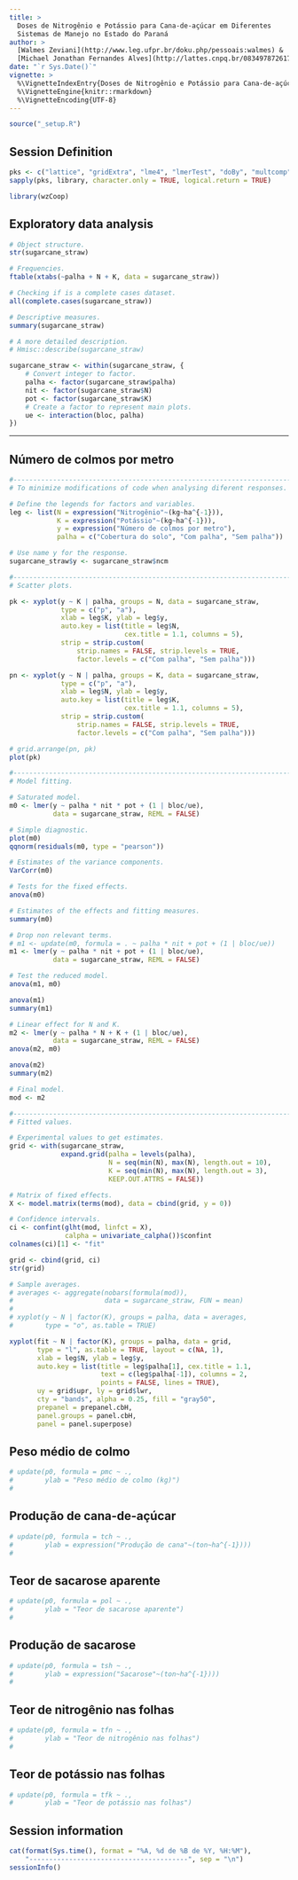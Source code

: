 ```yaml
---
title: >
  Doses de Nitrogênio e Potássio para Cana-de-açúcar em Diferentes
  Sistemas de Manejo no Estado do Paraná
author: >
  [Walmes Zeviani](http://www.leg.ufpr.br/doku.php/pessoais:walmes) &
  [Michael Jonathan Fernandes Alves](http://lattes.cnpq.br/0834978726176394)
date: "`r Sys.Date()`"
vignette: >
  %\VignetteIndexEntry{Doses de Nitrogênio e Potássio para Cana-de-açúcar em Diferentes Sistemas de Manejo no Estado do Paraná}
  %\VignetteEngine{knitr::rmarkdown}
  %\VignetteEncoding{UTF-8}
---
```


```r
source("_setup.R")
```

## Session Definition

```r
pks <- c("lattice", "gridExtra", "lme4", "lmerTest", "doBy", "multcomp")
sapply(pks, library, character.only = TRUE, logical.return = TRUE)
```
```r
library(wzCoop)
```

## Exploratory data analysis

```r
# Object structure.
str(sugarcane_straw)

# Frequencies.
ftable(xtabs(~palha + N + K, data = sugarcane_straw))

# Checking if is a complete cases dataset.
all(complete.cases(sugarcane_straw))

# Descriptive measures.
summary(sugarcane_straw)

# A more detailed description.
# Hmisc::describe(sugarcane_straw)

sugarcane_straw <- within(sugarcane_straw, {
    # Convert integer to factor.
    palha <- factor(sugarcane_straw$palha)
    nit <- factor(sugarcane_straw$N)
    pot <- factor(sugarcane_straw$K)
    # Create a factor to represent main plots.
    ue <- interaction(bloc, palha)
})
```

****
## Número de colmos por metro

```r
#-----------------------------------------------------------------------
# To minimize modifications of code when analysing diferent responses.

# Define the legends for factors and variables.
leg <- list(N = expression("Nitrogênio"~(kg~ha^{-1})),
            K = expression("Potássio"~(kg~ha^{-1})),
            y = expression("Número de colmos por metro"),
            palha = c("Cobertura do solo", "Com palha", "Sem palha"))

# Use name y for the response.
sugarcane_straw$y <- sugarcane_straw$ncm

#-----------------------------------------------------------------------
# Scatter plots.

pk <- xyplot(y ~ K | palha, groups = N, data = sugarcane_straw,
             type = c("p", "a"),
             xlab = leg$K, ylab = leg$y,
             auto.key = list(title = leg$N,
                             cex.title = 1.1, columns = 5),
             strip = strip.custom(
                 strip.names = FALSE, strip.levels = TRUE,
                 factor.levels = c("Com palha", "Sem palha")))

pn <- xyplot(y ~ N | palha, groups = K, data = sugarcane_straw,
             type = c("p", "a"),
             xlab = leg$N, ylab = leg$y,
             auto.key = list(title = leg$K,
                             cex.title = 1.1, columns = 5),
             strip = strip.custom(
                 strip.names = FALSE, strip.levels = TRUE,
                 factor.levels = c("Com palha", "Sem palha")))

# grid.arrange(pn, pk)
plot(pk)
```

```r
#-----------------------------------------------------------------------
# Model fitting.

# Saturated model.
m0 <- lmer(y ~ palha * nit * pot + (1 | bloc/ue),
           data = sugarcane_straw, REML = FALSE)

# Simple diagnostic.
plot(m0)
qqnorm(residuals(m0, type = "pearson"))

# Estimates of the variance components.
VarCorr(m0)

# Tests for the fixed effects.
anova(m0)

# Estimates of the effects and fitting measures.
summary(m0)

# Drop non relevant terms.
# m1 <- update(m0, formula = . ~ palha * nit + pot + (1 | bloc/ue))
m1 <- lmer(y ~ palha * nit + pot + (1 | bloc/ue),
           data = sugarcane_straw, REML = FALSE)

# Test the reduced model.
anova(m1, m0)

anova(m1)
summary(m1)

# Linear effect for N and K.
m2 <- lmer(y ~ palha * N + K + (1 | bloc/ue),
           data = sugarcane_straw, REML = FALSE)
anova(m2, m0)

anova(m2)
summary(m2)

# Final model.
mod <- m2

#-----------------------------------------------------------------------
# Fitted values.

# Experimental values to get estimates.
grid <- with(sugarcane_straw,
             expand.grid(palha = levels(palha),
                         N = seq(min(N), max(N), length.out = 10),
                         K = seq(min(N), max(N), length.out = 3),
                         KEEP.OUT.ATTRS = FALSE))

# Matrix of fixed effects.
X <- model.matrix(terms(mod), data = cbind(grid, y = 0))

# Confidence intervals.
ci <- confint(glht(mod, linfct = X),
              calpha = univariate_calpha())$confint
colnames(ci)[1] <- "fit"

grid <- cbind(grid, ci)
str(grid)

# Sample averages.
# averages <- aggregate(nobars(formula(mod)),
#                       data = sugarcane_straw, FUN = mean)
#
# xyplot(y ~ N | factor(K), groups = palha, data = averages,
#        type = "o", as.table = TRUE)

xyplot(fit ~ N | factor(K), groups = palha, data = grid,
       type = "l", as.table = TRUE, layout = c(NA, 1),
       xlab = leg$N, ylab = leg$y,
       auto.key = list(title = leg$palha[1], cex.title = 1.1,
                       text = c(leg$palha[-1]), columns = 2,
                       points = FALSE, lines = TRUE),
       uy = grid$upr, ly = grid$lwr,
       cty = "bands", alpha = 0.25, fill = "gray50",
       prepanel = prepanel.cbH,
       panel.groups = panel.cbH,
       panel = panel.superpose)

```

## Peso médio de colmo

```r
# update(p0, formula = pmc ~ .,
#        ylab = "Peso médio de colmo (kg)")
#
```

## Produção de cana-de-açúcar

```r
# update(p0, formula = tch ~ .,
#        ylab = expression("Produção de cana"~(ton~ha^{-1})))
#
```

## Teor de sacarose aparente

```r
# update(p0, formula = pol ~ .,
#        ylab = "Teor de sacarose aparente")
#
```

## Produção de sacarose

```r
# update(p0, formula = tsh ~ .,
#        ylab = expression("Sacarose"~(ton~ha^{-1})))
#
```

## Teor de nitrogênio nas folhas

```r
# update(p0, formula = tfn ~ .,
#        ylab = "Teor de nitrogênio nas folhas")
#
```

## Teor de potássio nas folhas

```r
# update(p0, formula = tfk ~ .,
#        ylab = "Teor de potássio nas folhas")
```

## Session information

```r
cat(format(Sys.time(), format = "%A, %d de %B de %Y, %H:%M"),
    "----------------------------------------", sep = "\n")
sessionInfo()
```
